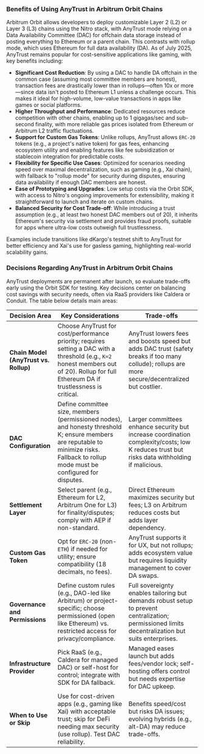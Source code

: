 ### Benefits of Using AnyTrust in Arbitrum Orbit Chains

Arbitrum Orbit allows developers to deploy customizable Layer 2 (L2) or Layer 3 (L3) chains using the Nitro stack, with AnyTrust mode relying on a Data Availability Committee (DAC) for offchain data storage instead of posting everything to Ethereum or a parent chain. This contrasts with rollup mode, which uses Ethereum for full data availability (DA). As of July 2025, AnyTrust remains popular for cost-sensitive applications like gaming, with key benefits including:

- **Significant Cost Reduction**: By using a DAC to handle DA offchain in the common case (assuming most committee members are honest), transaction fees are drastically lower than in rollups—often 10x or more—since data isn't posted to Ethereum L1 unless a challenge occurs. This makes it ideal for high-volume, low-value transactions in apps like games or social platforms.
- **Higher Throughput and Performance**: Dedicated resources reduce competition with other chains, enabling up to 1 gigagas/sec and sub-second finality, with more reliable gas prices isolated from Ethereum or Arbitrum L2 traffic fluctuations.
- **Support for Custom Gas Tokens**: Unlike rollups, AnyTrust allows `ERC-20` tokens (e.g., a project's native token) for gas fees, enhancing ecosystem utility and enabling features like fee subsidization or stablecoin integration for predictable costs.
- **Flexibility for Specific Use Cases**: Optimized for scenarios needing speed over maximal decentralization, such as gaming (e.g., Xai chain), with fallback to "rollup mode" for security during disputes, ensuring data availability if enough DAC members are honest.
- **Ease of Prototyping and Upgrades**: Low setup costs via the Orbit SDK, with access to Nitro's ongoing improvements for extensibility, making it straightforward to launch and iterate on custom chains.
- **Balanced Security for Cost Trade-off**: While introducing a trust assumption (e.g., at least two honest DAC members out of 20), it inherits Ethereum's security via settlement and provides fraud proofs, suitable for apps where ultra-low costs outweigh full trustlessness.

Examples include transitions like dKargo's testnet shift to AnyTrust for better efficiency and Xai's use for gasless gaming, highlighting real-world scalability gains.

### Decisions Regarding AnyTrust in Arbitrum Orbit Chains

AnyTrust deployments are permanent after launch, so evaluate trade-offs early using the Orbit SDK for testing. Key decisions center on balancing cost savings with security needs, often via RaaS providers like Caldera or Conduit. The table below details main areas:

| Decision Area                         | Key Considerations                                                                                                                                                                       | Trade-offs                                                                                                                                         |
| ------------------------------------- | ---------------------------------------------------------------------------------------------------------------------------------------------------------------------------------------- | -------------------------------------------------------------------------------------------------------------------------------------------------- |
| **Chain Model (AnyTrust vs. Rollup)** | Choose AnyTrust for cost/performance priority; requires setting a DAC with a threshold (e.g., `K=2` honest members out of 20). Rollup for full Ethereum DA if trustlessness is critical. | AnyTrust lowers fees and boosts speed but adds DAC trust (safety breaks if too many collude); rollups are more secure/decentralized but costlier.  |
| **DAC Configuration**                 | Define committee size, members (permissioned nodes), and honesty threshold K; ensure members are reputable to minimize risks. Fallback to rollup mode must be configured for disputes.   | Larger committees enhance security but increase coordination complexity/costs; low K reduces trust but risks data withholding if malicious.        |
| **Settlement Layer**                  | Select parent (e.g., Ethereum for L2, Arbitrum One for L3) for finality/disputes; comply with AEP if non-standard.                                                                       | Direct Ethereum maximizes security but fees; L3 on Arbitrum reduces costs but adds layer dependency.                                               |
| **Custom Gas Token**                  | Opt for `ERC-20` (non-`ETH`) if needed for utility; ensure compatibility (18 decimals, no fees).                                                                                         | AnyTrust supports it for UX, but not rollups; adds ecosystem value but requires liquidity management to cover DA swaps.                            |
| **Governance and Permissions**        | Define custom rules (e.g., DAO-led like Arbitrum) or project-specific; choose permissioned (open like Ethereum) vs. restricted access for privacy/compliance.                            | Full sovereignty enables tailoring but demands robust setup to prevent centralization; permissioned limits decentralization but suits enterprises. |
| **Infrastructure Provider**           | Pick RaaS (e.g., Caldera for managed DAC) or self-host for control; integrate with SDK for DA fallback.                                                                                  | Managed eases launch but adds fees/vendor lock; self-hosting offers control but needs expertise for DAC upkeep.                                    |
| **When to Use or Skip**               | Use for cost-driven apps (e.g., gaming like Xai) with acceptable trust; skip for DeFi needing max security (use rollup). Test DAC reliability.                                           | Benefits speed/cost but risks DA issues; evolving hybrids (e.g., alt-DA) may reduce trade-offs.                                                    |
